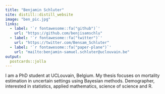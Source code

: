 ```yaml
---
title: "Benjamin Schluter"
site: distill::distill_website
image: "ben_pic.jpg"
links:
  - label: '`r fontawesome::fa("github")`'
    url: "https://github.com/benjisamschlu"
  - label: '`r fontawesome::fa("twitter")`'
    url: "https://twitter.com/Bensam_Schluter"
  - label: '`r fontawesome::fa("paper-plane")`'
    url: "mailto:benjamin-samuel.schluter@uclouvain.be"
output:
  postcards::jolla
---
```

 
I am a PhD student at UCLouvain, Belgium. My thesis focuses on mortality estimation in uncertain settings using Bayesian methods. Demographer, interested in statistics, applied mathematics, science of science and R.
